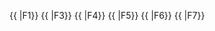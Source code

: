 {{ {{{template|echo}}} |F1}}
{{ {{{template|echo}}} |F3}}
{{ {{{template|echo}}} |F4}}
{{ {{{template|echo}}} |F5}}
{{ {{{template|echo}}} |F6}}
{{ {{{template|echo}}} |F7}}